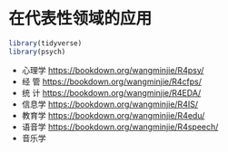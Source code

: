 # 在代表性领域的应用 {#r4psy}


```r
library(tidyverse)
library(psych)
```


- 心理学 <https://bookdown.org/wangminjie/R4psy/>
- 经  管 <https://bookdown.org/wangminjie/R4cfps/>
- 统  计 <https://bookdown.org/wangminjie/R4EDA/>
- 信息学 <https://bookdown.org/wangminjie/R4IS/>
- 教育学 <https://bookdown.org/wangminjie/R4edu/>
- 语音学 <https://bookdown.org/wangminjie/R4speech/>
- 音乐学
